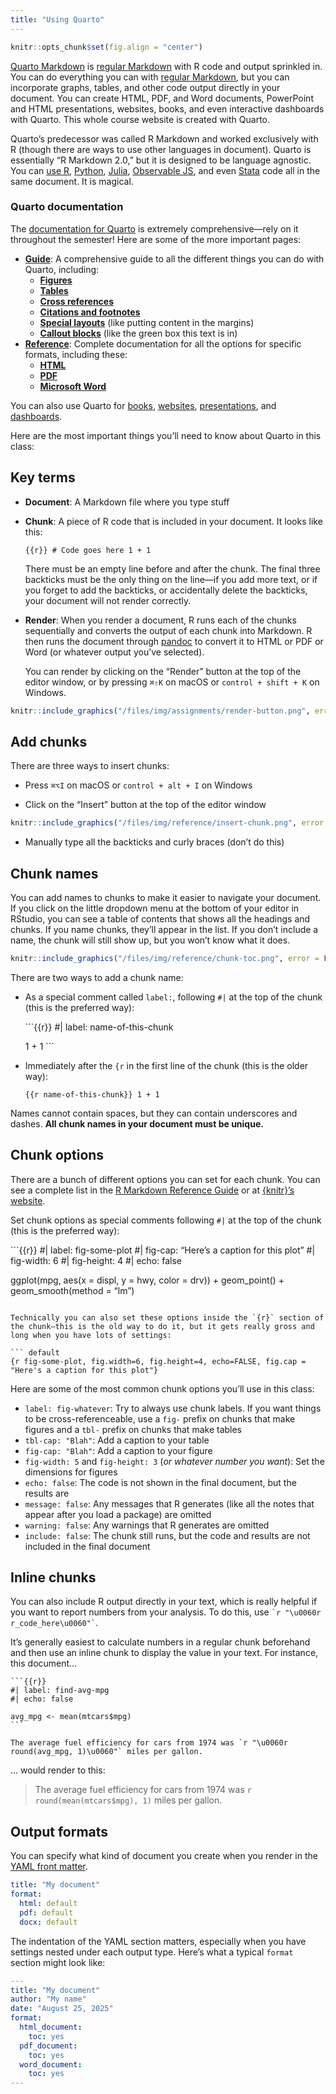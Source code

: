 ```yaml
---
title: "Using Quarto"
---
```


```r
knitr::opts_chunk$set(fig.align = "center")
```

[Quarto Markdown](https://quarto.org/) is [regular Markdown](/resource/markdown.qmd) with R code and output sprinkled in. You can do everything you can with [regular Markdown](/resource/markdown.qmd), but you can incorporate graphs, tables, and other code output directly in your document. You can create HTML, PDF, and Word documents, PowerPoint and HTML presentations, websites, books, and even interactive dashboards with Quarto. This whole course website is created with Quarto.

Quarto's predecessor was called R Markdown and worked exclusively with R (though there are ways to use other languages in document). Quarto is essentially "R Markdown 2.0," but it is designed to be language agnostic. You can [use R](https://quarto.org/docs/computations/r.html), [Python](https://quarto.org/docs/computations/julia.html), [Julia](https://quarto.org/docs/computations/julia.html), [Observable JS](https://quarto.org/docs/computations/ojs.html), and even [Stata](https://gist.github.com/andrewheiss/f38ceb81d362a7fc7cda3ae9ccf1283c) code all in the same document. It is magical.

::: {.callout-tip}
### Quarto documentation

The [documentation for Quarto](https://quarto.org/) is extremely comprehensive—rely on it throughout the semester! Here are some of the more important pages:

- [**Guide**](https://quarto.org/docs/guide/): A comprehensive guide to all the different things you can do with Quarto, including:
  - [**Figures**](https://quarto.org/docs/authoring/figures.html)
  - [**Tables**](https://quarto.org/docs/authoring/tables.html)
  - [**Cross references**](https://quarto.org/docs/authoring/cross-references.html)
  - [**Citations and footnotes**](https://quarto.org/docs/authoring/footnotes-and-citations.html)
  - [**Special layouts**](https://quarto.org/docs/authoring/article-layout.html) (like putting content in the margins)
  - [**Callout blocks**](https://quarto.org/docs/authoring/callouts.html) (like the green box this text is in)
- [**Reference**](https://quarto.org/docs/reference/): Complete documentation for all the options for specific formats, including these:
  - [**HTML**](https://quarto.org/docs/reference/formats/html.html)
  - [**PDF**](https://quarto.org/docs/reference/formats/pdf.html)
  - [**Microsoft Word**](https://quarto.org/docs/reference/formats/docx.html)

You can also use Quarto for [books](https://quarto.org/docs/books/), [websites](https://quarto.org/docs/websites/), [presentations](https://quarto.org/docs/presentations/), and [dashboards](https://quarto.org/docs/dashboards/).
:::

Here are the most important things you'll need to know about Quarto in this class:

## Key terms

- **Document**: A Markdown file where you type stuff

- **Chunk**: A piece of R code that is included in your document. It looks like this:

  ```{{r}}
  # Code goes here
  1 + 1
  ```

  There must be an empty line before and after the chunk. The final three backticks must be the only thing on the line—if you add more text, or if you forget to add the backticks, or accidentally delete the backticks, your document will not render correctly.

- **Render**: When you render a document, R runs each of the chunks sequentially and converts the output of each chunk into Markdown. R then runs the document through [pandoc](https://pandoc.org/) to convert it to HTML or PDF or Word (or whatever output you've selected).

  You can render by clicking on the "Render" button at the top of the editor window, or by pressing `⌘⇧K` on macOS or `control + shift + K` on Windows.

```r
knitr::include_graphics("/files/img/assignments/render-button.png", error = FALSE)
```


## Add chunks

There are three ways to insert chunks:

- Press `⌘⌥I` on macOS or `control + alt + I` on Windows

- Click on the "Insert" button at the top of the editor window

```r
knitr::include_graphics("/files/img/reference/insert-chunk.png", error = FALSE)
```

- Manually type all the backticks and curly braces (don't do this)


## Chunk names

You can add names to chunks to make it easier to navigate your document. If you click on the little dropdown menu at the bottom of your editor in RStudio, you can see a table of contents that shows all the headings and chunks. If you name chunks, they'll appear in the list. If you don't include a name, the chunk will still show up, but you won't know what it does.

```r
knitr::include_graphics("/files/img/reference/chunk-toc.png", error = FALSE)
```

There are two ways to add a chunk name:

- As a special comment called `label:`, following `#|` at the top of the chunk (this is the preferred way):

  ```{{r}}
  #| label: name-of-this-chunk
  
  1 + 1
  ```

- Immediately after the `{r` in the first line of the chunk (this is the older way):

  ```{{r name-of-this-chunk}}
  1 + 1
  ```

Names cannot contain spaces, but they can contain underscores and dashes. **All chunk names in your document must be unique.**


## Chunk options

There are a bunch of different options you can set for each chunk. You can see a complete list in the [R Markdown Reference Guide](https://rstudio.com/wp-content/uploads/2015/03/rmarkdown-reference.pdf) or at [{knitr}'s website](https://yihui.org/knitr/options/).

Set chunk options as special comments following `#|` at the top of the chunk (this is the preferred way):

```{{r}}
#| label: fig-some-plot
#| fig-cap: "Here's a caption for this plot"
#| fig-width: 6
#| fig-height: 4
#| echo: false

ggplot(mpg, aes(x = displ, y = hwy, color = drv)) +
  geom_point() +
  geom_smooth(method = "lm")
```

Technically you can also set these options inside the `{r}` section of the chunk—this is the old way to do it, but it gets really gross and long when you have lots of settings:

``` default
{r fig-some-plot, fig.width=6, fig.height=4, echo=FALSE, fig.cap = "Here's a caption for this plot"}
```

Here are some of the most common chunk options you'll use in this class:

- `label: fig-whatever`: Try to always use chunk labels. If you want things to be cross-referenceable, use a `fig-` prefix on chunks that make figures and a `tbl-` prefix on chunks that make tables
- `tbl-cap: "Blah"`: Add a caption to your table
- `fig-cap: "Blah"`: Add a caption to your figure
- `fig-width: 5` and `fig-height: 3` (*or whatever number you want*): Set the dimensions for figures
- `echo: false`: The code is not shown in the final document, but the results are
- `message: false`: Any messages that R generates (like all the notes that appear after you load a package) are omitted
- `warning: false`: Any warnings that R generates are omitted
- `include: false`: The chunk still runs, but the code and results are not included in the final document


## Inline chunks

You can also include R output directly in your text, which is really helpful if you want to report numbers from your analysis. To do this, use `` `r "\u0060r r_code_here\u0060"` ``.

It's generally easiest to calculate numbers in a regular chunk beforehand and then use an inline chunk to display the value in your text. For instance, this document…

````
```{{r}}
#| label: find-avg-mpg
#| echo: false

avg_mpg <- mean(mtcars$mpg)
```

The average fuel efficiency for cars from 1974 was `r "\u0060r round(avg_mpg, 1)\u0060"` miles per gallon.

````

… would render to this:

> The average fuel efficiency for cars from 1974 was `r round(mean(mtcars$mpg), 1)` miles per gallon.


## Output formats

You can specify what kind of document you create when you render in the [YAML front matter](/resource/markdown.qmd#front-matter). 

``` yaml
title: "My document"
format:
  html: default
  pdf: default
  docx: default
```

The indentation of the YAML section matters, especially when you have settings nested under each output type. Here's what a typical `format` section might look like:

``` yaml
---
title: "My document"
author: "My name"
date: "August 25, 2025"
format: 
  html_document: 
    toc: yes
  pdf_document: 
    toc: yes
  word_document: 
    toc: yes
---
```
